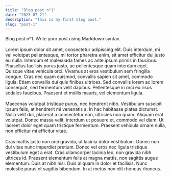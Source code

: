 ```yaml
---
title: "Blog post n°1"
date: "2023-07-21"
description: "This is my first blog post."
slug: "post-1"
---
```


Blog post n°1. Write your post using Markdown syntax.
\
\
Lorem ipsum dolor sit amet, consectetur adipiscing elit. Duis interdum, mi vel volutpat pellentesque, mi tortor pharetra enim, sit amet efficitur dui justo eu nulla. Interdum et malesuada fames ac ante ipsum primis in faucibus. Phasellus facilisis purus justo, ac pellentesque quam interdum eget. Quisque vitae vehicula orci. Vivamus at eros vestibulum sem fringilla congue. Cras nec quam euismod, convallis sapien sit amet, commodo ligula. Etiam convallis dui quis finibus ultrices. Sed convallis lorem ac lorem consequat, sed fermentum velit dapibus. Pellentesque in orci eu risus sodales faucibus. Praesent et mollis mauris, vel elementum ligula.
\
\
Maecenas volutpat tristique purus, nec hendrerit nibh. Vestibulum suscipit ipsum felis, at hendrerit mi venenatis a. In hac habitasse platea dictumst. Nulla velit dui, placerat a consectetur non, ultricies non quam. Aliquam erat volutpat. Donec massa velit, interdum ut posuere et, commodo vel diam. Ut laoreet dolor eget quam tristique fermentum. Praesent vehicula ornare nulla, non efficitur mi efficitur vitae.
\
\
Cras mattis justo non orci gravida, ut lacinia dolor vestibulum. Donec non dui vitae nunc imperdiet pretium. Donec vel eros nec ligula tristique vestibulum eget a erat. Cras ullamcorper lacinia leo, non gravida nibh ultrices id. Praesent elementum felis at magna mattis, non sagittis augue elementum. Duis at nibh nisl. Duis aliquam in dolor et facilisis. Nunc molestie purus et sagittis bibendum. In at metus non elit rhoncus rhoncus.